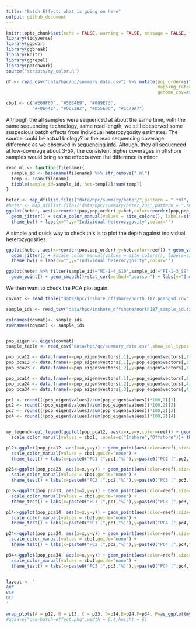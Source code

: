 ```yaml
---
title: "Batch Effect: what is going on here"
output: github_document
---
```


```r
knitr::opts_chunk$set(echo = FALSE, warning = FALSE, message = FALSE, fig.retina = 2)
library(tidyverse)
library(ggpubr)
library(ggbreak)
library(knitr)
library(ggrepel)
library(patchwork)
source("scripts/my_color.R")

df <- read_csv("data/hpc/qc/summary_data.csv") %>% mutate(pop_order=site_order()[pop],
                                                          mapping_rate=as.numeric(sub("%", "", mapping_rate)),
                                                          genome_cov=as.numeric(sub("%", "", genome_cov)))

cbp1 <- c("#E69F00", "#56B4E9", "#009E73",
          "#F0E442", "#0072B2", "#D55E00", "#CC79A7")
```

Although the all samples were sequenced at about the same time, with the same sequencing technology, same read length, we still obeserved some suspecious batch effects from individual heterozygosity estimates. The source could be actual biology? or the read sequencing coverage difference as we observed in [sequencing info](00.sample_sequencing_info). Altough, they all sequenced at low-coverage about 3-5X, the consistent higher coverages in offshore samples would bring some effects even the difference is minor.

```r
read_ml <- function(filename){
  sample_id <- basename(filename) %>% str_remove(".ml")
  temp <- scan(filename)
  tibble(sample_id=sample_id, het=temp[2]/sum(temp))
}

heter <- map_df(list.files("data/hpc/summary/heter/",pattern = ".*ml", full.names = T),read_ml) %>% left_join(df) %>% mutate(reef=ifelse(reef=="Outer","Offshore","Inshore"))
#heter <- map_df(list.files("data/hpc/summary/heter_20/",pattern = ".*ml", full.names = T),read_ml) %>% left_join(df)
ggplot(heter, aes(x=reorder(pop,pop_order),y=het,color=reorder(pop,pop_order))) + geom_violin() +
  geom_jitter() + scale_color_manual(values = site_colors(), labels=site_labels()) +
  theme_bw() + labs(x="",y="Individual heterozygosity",color="")

```
A simple and quick way to check this is to plot the depth against individual heterozygosities.

```r
ggplot(heter, aes(x=reorder(pop,pop_order),y=het,color=reef)) + geom_violin() +
  geom_jitter() + #scale_color_manual(values = site_colors(), labels=site_labels()) +
  theme_bw() + labs(x="",y="Individual heterozygosity",color="")

ggplot(heter %>% filter(sample_id!="MI-1-4_S10",sample_id!="FI-1-3_S9",seq_depth>=2),aes(x=net_mapping_depth,y=het,color=reef)) +
  geom_point() + geom_smooth()+stat_cor(method="pearson") + labs(y="Individual heterozygosity",x="Coverage",color="")
```


We then want to check the PCA plot again.

```r
covmat <- read_table("data/hpc/inshore_offshore/north_187.pcangsd.cov",col_names = F) %>% as.matrix()

sample_ids <- read_tsv("data/hpc/inshore_offshore/north187_sample_id.txt", col_names = "sample_id",show_col_types = FALSE) %>% pull(sample_id)

colnames(covmat)<- sample_ids
rownames(covmat) <- sample_ids


pop_eigen <- eigen(covmat)
sample_table <- read_csv("data/hpc/qc/summary_data.csv",show_col_types = FALSE) %>% select(sample_id,pop,location,reef) %>% filter(pop!="MI")

pop_pca12 <- data.frame(x=pop_eigen$vectors[,1],y=pop_eigen$vectors[,2],sample_id = sample_ids) %>% left_join(sample_table) %>% mutate(pop_order=site_order()[pop])
pop_pca13 <- data.frame(x=pop_eigen$vectors[,1],y=pop_eigen$vectors[,3],sample_id = sample_ids) %>% left_join(sample_table) %>% mutate(pop_order=site_order()[pop])
pop_pca23 <- data.frame(x=pop_eigen$vectors[,2],y=pop_eigen$vectors[,3],sample_id = sample_ids) %>% left_join(sample_table) %>% mutate(pop_order=site_order()[pop])

pop_pca14 <- data.frame(x=pop_eigen$vectors[,1],y=pop_eigen$vectors[,4],sample_id = sample_ids) %>% left_join(sample_table) %>% mutate(pop_order=site_order()[pop])
pop_pca24 <- data.frame(x=pop_eigen$vectors[,2],y=pop_eigen$vectors[,4],sample_id = sample_ids) %>% left_join(sample_table) %>% mutate(pop_order=site_order()[pop])
pop_pca34 <- data.frame(x=pop_eigen$vectors[,3],y=pop_eigen$vectors[,4],sample_id = sample_ids) %>% left_join(sample_table) %>% mutate(pop_order=site_order()[pop])

pc1 <- round(((pop_eigen$values)/sum(pop_eigen$values))*100,2)[1]
pc2 <- round(((pop_eigen$values)/sum(pop_eigen$values))*100,2)[2]
pc3 <- round(((pop_eigen$values)/sum(pop_eigen$values))*100,2)[3]
pc4 <- round(((pop_eigen$values)/sum(pop_eigen$values))*100,2)[4]


my_legend<-get_legend(ggplot(pop_pca12, aes(x=x,y=y,color=reef)) + geom_point()+ 
  scale_color_manual(values = cbp1, labels=c("Inshore","Offshore"))+ theme_test() + labs(color=""))

p12<-ggplot(pop_pca12, aes(x=x,y=y)) + geom_point(aes(color=reef),size=2,alpha=.8)+ 
  scale_color_manual(values = cbp1,guide="none") +
  theme_test() + labs(x=paste0("PC1 (",pc1,"%)"),y=paste0("PC2 (",pc2,"%)"), color="Reef")

p23<-ggplot(pop_pca23, aes(x=x,y=y)) + geom_point(aes(color=reef),size=2,alpha=.8)+ 
  scale_color_manual(values = cbp1,guide="none") +
  theme_test() + labs(x=paste0("PC2 (",pc2,"%)"),y=paste0("PC3 (",pc3,"%)"), color="Reef")

p13<-ggplot(pop_pca13, aes(x=x,y=y)) + geom_point(aes(color=reef),size=2,alpha=.8)+ 
  scale_color_manual(values = cbp1,guide="none") +
  theme_test() + labs(x=paste0("PC1 (",pc1,"%)"),y=paste0("PC3 (",pc3,"%)"), color="Reef")

p14<-ggplot(pop_pca14, aes(x=x,y=y)) + geom_point(aes(color=reef),size=2,alpha=.8)+ 
  scale_color_manual(values = cbp1,guide="none") +
  theme_test() + labs(x=paste0("PC1 (",pc1,"%)"),y=paste0("PC4 (",pc4,"%)"), color="Reef")

p24<-ggplot(pop_pca24, aes(x=x,y=y)) + geom_point(aes(color=reef),size=2,alpha=.8)+ 
  scale_color_manual(values = cbp1,guide="none") +
  theme_test() + labs(x=paste0("PC2 (",pc2,"%)"),y=paste0("PC4 (",pc4,"%)"), color="Reef")

p34<-ggplot(pop_pca34, aes(x=x,y=y)) + geom_point(aes(color=reef),size=2,alpha=.8)+ 
  scale_color_manual(values = cbp1,guide="none") +
  theme_test() + labs(x=paste0("PC3 (",pc3,"%)"),y=paste0("PC4 (",pc4,"%)"), color="Reef")


layout <- '
A#P
BC#
DEF
'

wrap_plots(A = p12, B = p13, C = p23, D=p14,E=p24,F=p34, P=as_ggplot(my_legend),design = layout)
#ggsave("pca-batch-effect.png",width = 6.4,height = 6)

```



